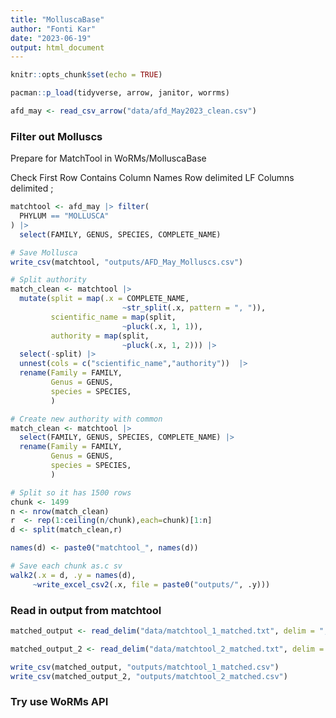 ```yaml
---
title: "MolluscaBase"
author: "Fonti Kar"
date: "2023-06-19"
output: html_document
---
```


```r
knitr::opts_chunk$set(echo = TRUE)
```

```r
pacman::p_load(tidyverse, arrow, janitor, worrms)
```

```r
afd_may <- read_csv_arrow("data/afd_May2023_clean.csv")
```

### Filter out Molluscs

Prepare for MatchTool in WoRMs/MolluscaBase

Check First Row Contains Column Names
Row delimited LF
Columns delimited ;

```r
matchtool <- afd_may |> filter(
  PHYLUM == "MOLLUSCA"
) |> 
  select(FAMILY, GENUS, SPECIES, COMPLETE_NAME)

# Save Mollusca
write_csv(matchtool, "outputs/AFD_May_Molluscs.csv") 

# Split authority
match_clean <- matchtool |> 
  mutate(split = map(.x = COMPLETE_NAME,
                         ~str_split(.x, pattern = ", ")),
         scientific_name = map(split, 
                         ~pluck(.x, 1, 1)),
         authority = map(split, 
                         ~pluck(.x, 1, 2))) |> 
  select(-split) |> 
  unnest(cols = c("scientific_name","authority"))  |>  
  rename(Family = FAMILY, 
         Genus = GENUS, 
         species = SPECIES, 
         ) 

# Create new authority with common
match_clean <- matchtool |> 
  select(FAMILY, GENUS, SPECIES, COMPLETE_NAME) |>  
  rename(Family = FAMILY, 
         Genus = GENUS, 
         species = SPECIES, 
         ) 

# Split so it has 1500 rows
chunk <- 1499
n <- nrow(match_clean)
r  <- rep(1:ceiling(n/chunk),each=chunk)[1:n]
d <- split(match_clean,r)

names(d) <- paste0("matchtool_", names(d))

# Save each chunk as.c sv
walk2(.x = d, .y = names(d), 
     ~write_excel_csv2(.x, file = paste0("outputs/", .y)))
```

### Read in output from matchtool

```r
matched_output <- read_delim("data/matchtool_1_matched.txt", delim = ";")

matched_output_2 <- read_delim("data/matchtool_2_matched.txt", delim = ";")

write_csv(matched_output, "outputs/matchtool_1_matched.csv") 
write_csv(matched_output_2, "outputs/matchtool_2_matched.csv") 
```

### Try use WoRMs API

```r

```

